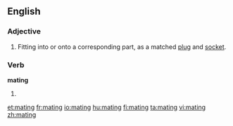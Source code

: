 ==English==

===Adjective===
{{en-adj|-}}

# Fitting into or onto a corresponding part, as a matched [[plug]] and [[socket]].

===Verb===
'''mating'''

# {{present participle of|[[mate]]}}

[[et:mating]]
[[fr:mating]]
[[io:mating]]
[[hu:mating]]
[[fi:mating]]
[[ta:mating]]
[[vi:mating]]
[[zh:mating]]